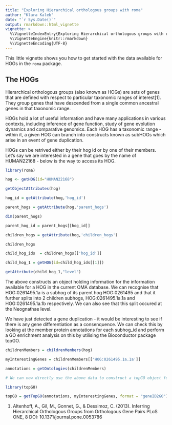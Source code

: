 ```yaml
---
title: "Exploring Hierarchical orthologous groups with roma"
author: "Klara Kaleb"
date: "`r Sys.Date()`"
output: rmarkdown::html_vignette
vignette: >
  %\VignetteIndexEntry{Exploring Hierarchical orthologous groups with roma}
  %\VignetteEngine{knitr::rmarkdown}
  %\VignetteEncoding{UTF-8}
---
```


This little vignette shows you how to get started with the data available for HOGs in the `roma` package.

## The HOGs

Hierarchical orthologous groups (also known as HOGs) are sets of genes that are defined with respect to particular taxonomic ranges of interest[1]. They group genes that have descended from a single common ancestral genes in that taxonomic range. 

HOGs hold a lot of useful information and have many applications in various contexts, including inference of gene function, study of gene evolution dynamics and comparative genomics. Each HOG has a taxonomic range - within it, a given HOG can branch into constructs known as subHOGs which arise in an event of gene duplication.

HOGs can be retrived either by their hog id or by one of their members. Let's say we are interested in a gene that goes by the name of HUMAN22168 - below is the way to access its HOG.

```r
library(roma)

hog <- getHOG(id="HUMAN22168")

getObjectAttributes(hog)

hog_id = getAttribute(hog,'hog_id')

parent_hogs = getAttribute(hog,'parent_hogs')

dim(parent_hogs)

parent_hog_id = parent_hogs[[hog_id]]

children_hogs = getAttribute(hog,'children_hogs')

children_hogs

child_hog_ids  = children_hogs[['hog_id']]

child_hog_1 = getHOG(id=child_hog_ids[[1]])

getAttribute(child_hog_1,"level")


```
The above constructs an object holding information for the information available for a HOG in the current OMA database. We can recognise that  HOG:0261495.1a is a subhog of its parent hog HOG:0261495 and that it further splits into 2 children subhogs, HOG:0261495.1a.1a and HOG:0261495.1a.1b respectively. We can also see that this split occured at the Neognathae level. 

We have just detected a gene duplication - it would be interesting to see if there is any gene differentiation as a consenquence. We can check this by looking at the member protein annotations for each subhog_id and perform a GO enrichment analysis on this by utilising the Bioconductor package topGO.

```r

childrenMembers = childrenMembers(hog)

myInterestingGenes = childrenMembers[['HOG:0261495.1a.1a']]

annotations = getOntologies(childrenMembers)

# We can now directly use the above data to construct a topGO object for further analysis (such as GO enrichment)

library(topGO)

topGO = getTopGO(annotations, myInterestingGenes, format = "geneID2GO")


```

(1) Altenhoff, A., Gil, M., Gonnet, G., & Dessimoz, C. (2013). Inferring Hierarchical Orthologous Groups from Orthologous Gene Pairs PLoS ONE, 8 DOI: 10.1371/journal.pone.0053786